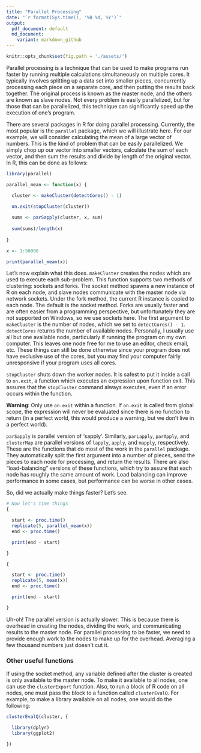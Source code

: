 ```yaml
--- 
title: "Parallel Processing"
date: "`r format(Sys.time(), '%B %d, %Y')`"
output: 
  pdf_document: default
  md_document:
    variant: markdown_github
---
```


```r
knitr::opts_chunk$set(fig.path = './assets/')
```
Parallel processing is a technique that can be used to make programs run faster
by running multiple calculations simultaneously on multiple cores.
It typically involves splitting up a data set into smaller pieces, 
concurrently processing each piece on a separate core, and then putting the results back
together.
The original process is known as the master node, and the others are known as
slave nodes.
Not every problem is easily parallelized, but for those that can be
parallelized, this technique can significantly speed up the execution of one's
program.

There are several packages in R for doing parallel processing. Currently,
the most popular is the `parallel` package, which we will illustrate here. For
our example, we will consider calculating the mean of a large vector of numbers.
This is the kind of problem that can be easily parallelized. We simply chop up
our vector into smaller vectors, calculate the sum of each vector, and then 
sum the results and divide by length of the original vector. In R, this can
be done as follows:

```r
library(parallel)

parallel_mean <- function(x) {

  cluster <- makeCluster(detectCores() - 1)
  
  on.exit(stopCluster(cluster))

  sums <- parSapply(cluster, x, sum)
  
  sum(sums)/length(x)
  
}

x <- 1:50000

print(parallel_mean(x))
```

Let's now explain what this does.
`makeCluster` creates the nodes which are used to execute each sub-problem. 
This function supports two methods of clustering: sockets and forks. The socket
method spawns a new instance of R on each node, and slave nodes communicate with
the master node via network sockets. Under the fork method, the current R instance
is copied to each node. The default
is the socket method. Forks are usually faster and are often easier from a programming perspective,
but unfortunately they are not supported on 
Windows, so we use sockets here.
The first argument to `makeCluster` is the number of nodes,
which we set to `detectCores() - 1`. `detectCores` 
returns the number of available nodes. Personally, I usually use all but one 
available node, particularly if running the program on my own computer. This 
leaves one node free for me to use an editor, check email, etc. These things 
can still be done otherwise since your program does not have exclusive use of
the cores, but you may find your computer fairly unresponsive if your program uses all cores.

`stopCluster` shuts down the worker nodes. It is safest to put it inside a call
to `on.exit`, a function which executes an expression upon function exit. This 
assures that the `stopCluster` command always executes, even if an error occurs
within the function.

**Warning**: Only use `on.exit` within a function. If `on.exit` is called from global scope,
the expression will never be evaluated since there is no function to return (in a
perfect world, this would produce a warning, but we don't live in a perfect 
world).

`parSapply` is parallel version of 'sapply'. Similarly, `parLapply`, 
`parApply`, and `clusterMap` are parallel versions of `lapply`, `apply`, and
`mapply`, respectively. These
are the functions that do most of the work in the `parallel` package. They
automatically split the first
argument into a number of pieces, send the pieces to each node for processing,
and return the results. There are also "load-balancing" versions of these 
functions, which try to assure that each node has roughly the same amount of
work. Load balancing can improve performance in some cases, but performance 
can be worse in other cases.

So, did we actually make things faster? Let's see.

```r
# Now let's time things
{

  start <- proc.time()
  replicate(5, parallel_mean(x))
  end <- proc.time()

  print(end - start)

}

{

  start <- proc.time()
  replicate(5, mean(x))
  end <- proc.time()

  print(end - start)

}

```

Uh-oh! The parallel version is actually slower. This is because there is 
overhead in creating the nodes, dividing the work, and communicating results to
the master node. For parallel processing to be faster, we need to provide enough
work to the nodes to make up for the overhead. Averaging a few thousand numbers
just doesn't cut it.

### Other useful functions

If using the socket method, any variable defined after the cluster is created is 
only available to the master node. To make it available to all nodes, one can
use the `clusterExport` function. Also, to run a block of R code on all nodes,
one must pass the block to a function called `clusterEvalQ`. For example, to
make a library available on all nodes, one would do the following:

```r
clusterEvalQ(cluster, {

  library(dplyr)
  library(ggplot2)

})

```

###